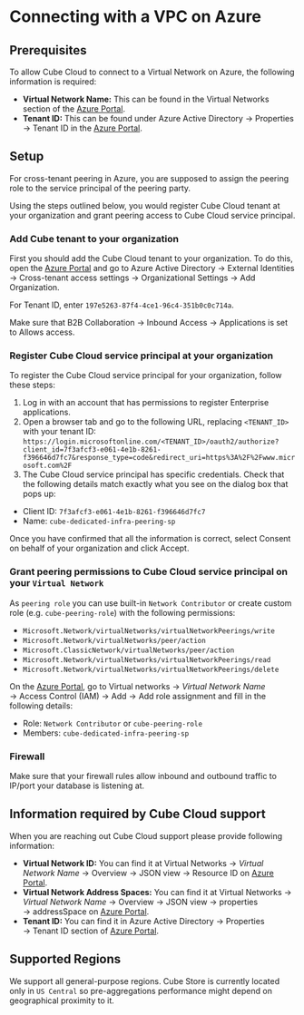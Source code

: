 # Connecting with a VPC on Azure

## Prerequisites

To allow Cube Cloud to connect to a Virtual Network on Azure, the following
information is required:

- **Virtual Network Name:** This can be found in the Virtual Networks section of
  the [Azure Portal][azure-console].
- **Tenant ID:** This can be found under&nbsp;<Btn>Azure Active Directory</Btn>
  →&nbsp;<Btn>Properties</Btn> →&nbsp;<Btn>Tenant ID</Btn> in the [Azure Portal][azure-console].

## Setup

For cross-tenant peering in Azure, you are supposed to assign the peering role
to the service principal of the peering party.

Using the steps outlined below, you would register Cube Cloud tenant at your
organization and grant peering access to Cube Cloud service principal.

### Add Cube tenant to your organization

First you should add the Cube Cloud tenant to your organization. To do this,
open the [Azure Portal][azure-console] and go to&nbsp;<Btn>Azure Active
Directory</Btn> →&nbsp;<Btn>External Identities</Btn> →&nbsp;<Btn>Cross-tenant
access settings</Btn> →&nbsp;<Btn>Organizational Settings</Btn>
→&nbsp;<Btn>Add Organization</Btn>.

For Tenant ID, enter `197e5263-87f4-4ce1-96c4-351b0c0c714a`.

Make sure that&nbsp;<Btn>B2B Collaboration</Btn> →&nbsp;<Btn>Inbound Access</Btn>
→&nbsp;<Btn>Applications</Btn> is set to&nbsp;<Btn>Allows access</Btn>.

### Register Cube Cloud service principal at your organization

To register the Cube Cloud service principal for your organization, follow these
steps:

1.  Log in with an account that has permissions to register Enterprise
    applications.
2.  Open a browser tab and go to the following URL, replacing `<TENANT_ID>` with
    your tenant ID:
    `https://login.microsoftonline.com/<TENANT_ID>/oauth2/authorize?client_id=7f3afcf3-e061-4e1b-8261-f396646d7fc7&response_type=code&redirect_uri=https%3A%2F%2Fwww.microsoft.com%2F`
3.  The Cube Cloud service principal has specific credentials. Check that the
    following details match exactly what you see on the dialog box that pops up:

- Client ID: `7f3afcf3-e061-4e1b-8261-f396646d7fc7`
- Name: `cube-dedicated-infra-peering-sp`

Once you have confirmed that all the information is correct,
select&nbsp;<Btn>Consent on behalf of your organization</Btn> and
click&nbsp;<Btn>Accept</Btn>.

### Grant peering permissions to Cube Cloud service principal on your `Virtual Network`

As `peering role` you can use built-in `Network Contributor` or create custom
role (e.g. `cube-peering-role`) with the following permissions:

- `Microsoft.Network/virtualNetworks/virtualNetworkPeerings/write`
- `Microsoft.Network/virtualNetworks/peer/action`
- `Microsoft.ClassicNetwork/virtualNetworks/peer/action`
- `Microsoft.Network/virtualNetworks/virtualNetworkPeerings/read`
- `Microsoft.Network/virtualNetworks/virtualNetworkPeerings/delete`

On the [Azure Portal][azure-console], go to&nbsp;<Btn>Virtual networks</Btn>
→ _Virtual Network Name_ →&nbsp;<Btn>Access Control (IAM)</Btn>
→&nbsp;<Btn>Add</Btn> →&nbsp;<Btn>Add role assignment</Btn> and fill
in the following details:

- Role: `Network Contributor` or `cube-peering-role`
- Members: `cube-dedicated-infra-peering-sp`

### Firewall

Make sure that your firewall rules allow inbound and outbound traffic to IP/port
your database is listening at.

## Information required by Cube Cloud support

When you are reaching out Cube Cloud support please provide following
information:

- **Virtual Network ID:** You can find it at&nbsp;<Btn>Virtual Networks</Btn>
  → _Virtual Network Name_ →&nbsp;<Btn>Overview</Btn> →&nbsp;<Btn>JSON
  view</Btn> →&nbsp;<Btn>Resource ID</Btn> on [Azure
  Portal][azure-console].
- **Virtual Network Address Spaces:** You can find it at&nbsp;<Btn>Virtual
  Networks</Btn> → _Virtual Network Name_ →&nbsp;<Btn>Overview</Btn>
  →&nbsp;<Btn>JSON view</Btn> →&nbsp;<Btn>properties</Btn>
  →&nbsp;<Btn>addressSpace</Btn> on [Azure Portal][azure-console].
- **Tenant ID:** You can find it in&nbsp;<Btn>Azure Active Directory</Btn>
  →&nbsp;<Btn>Properties</Btn> →&nbsp;<Btn>Tenant ID</Btn> section of
  [Azure Portal][azure-console].

## Supported Regions

We support all general-purpose regions. Cube Store is currently located only in
`US Central` so pre-aggregations performance might depend on geographical
proximity to it.

[azure-console]: https://portal.azure.com
